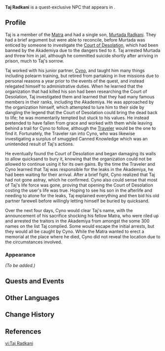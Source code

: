 {{Meta
<!-- Remove this template after adding the missing info -->
|missing_NPC_profile  = yes
<!--
|missing_NPC_idle     = yes
|missing_NPC_dialogue = yes
-->
}}
{{Character Infobox
|type             = Quest NPC
|image            = NPC Taj Radkani.png
|realname         = <!-- Optional, if different from in-game name -->
|deceased         = Died in [[All Returns to Silence]]
|region           = Sumeru
|location         = Sumeru
|affiliation      = Sumeru Akademiya
|title            = Matra
|ancestry         = <!-- Clan/family -->
|father           = 
|mother           = 
|spouse           = 
|sibling          = 
|child            = Murtada Radkani
|relative         = 
|voiceEN          = 
|voiceCN          = 
|voiceJP          = {{w|ja:高橋研二|Takahashi Kenji ({{ja|高橋研二}})}}<ref>Twitter: [https://twitter.com/george0116/status/1575813424407203842 JP VA Self Announcement]</ref>
|dialoguereward   = 
}}
'''Taj Radkani''' is a quest-exclusive NPC that appears in {{Quest|Sands of Solitude}}.
<!--
==Location==
{{subst:#tag:gallery|
NPC Location {{subst:PAGENAME}}.png{{subst:!}}{{subst:PAGENAME}}'s location
NPC Location {{subst:PAGENAME}} Context.png{{subst:!}}Additional context
|captionalign=center
}}
-->
==Profile==
<!--Detailed story/lore information goes here.-->
Taj is a member of the [[Matra]] and had a single son, [[Murtada Radkani]]. They had a brief argument but were able to reconcile, before Murtada was enticed by someone to investigate the [[Court of Desolation]], which had been banned by the Akademiya due to the dangers tied to it. Taj arrested Murtada and threw him in jail, although he committed suicide shortly after arriving in prison, much to Taj's sorrow.

Taj worked with his junior partner, [[Cyno]], and taught him many things including polearm training, but retired from partaking in live missions due to personal reasons a year prior to the events of the quest, and instead relegated himself to administrative duties. When he learned that the organization that had killed his son had been researching the Court of Desolation, Taj investigated them and learned that they had many famous members in their ranks, including the Akademiya. He was approached by the organization himself, which attempted to lure him to their side by dangling the legend that the Court of Desolation could bring the dead back to life; he was momentarily tempted but stuck to his values. He instead pretended to have fallen from grace and worked with them while leaving behind a trail for Cyno to follow, although the [[Traveler]] would be the one to find it. Fortunately, the Traveler ran into Cyno, who was likewise investigating a surplus of smuggled Canned Knowledge which was an unintended result of Taj's actions.

He eventually found the Court of Desolation and began damaging its walls to allow quicksand to bury it, knowing that the organization could not be allowed to continue using it for its own gains. By the time the Traveler and Cyno learned that Taj was responsible for the leaks in the Akademiya, he had been waiting for their arrival. After a brief fight, Cyno realized that Taj had not gone astray, which he confirmed. Cyno also could sense that most of Taj's life force was gone, proving that opening the Court of Desolation costing the user's life was true. Hoping to see his son in the afterlife and needing to atone for the leaks, Taj explained everything and then bid his old partner farewell before willingly letting himself be buried by quicksand.

Over the next four days, Cyno would clear Taj's name, with the announcement of his sacrifice shocking his fellow Matra, who were riled up and arrested the traitors in the Akademiya from amongst the some 300 names on the list Taj complied. Some would escape the initial arrests, but they would all be caught by Cyno. While the Matra wanted to erect a memorial at the place where he died, Cyno did not reveal the location due to the circumstances involved.

===Appearance===
''(To be added.)''

==Quests and Events==
{{Quests and Events}}

==Other Languages==
{{Other Languages|default_hidden = 1
|en      = Taj Radkani
|zhs     = 塔杰・拉德卡尼
|zhs_rm  = Tǎjié Lādékǎní
|zht     = 塔傑・拉德卡尼
|zht_rm  = Tǎjié Lādékǎní
|ja      = タージ・ラドカニ
|ko      = 타지<・: >라드카니
|es      = Taj Radkani
|fr      = Taj Radkani
|ru      = Тадж Радкани
|th      = Taj Radkani
|vi      = Taj Radkani
|de      = Taj Radkani
|id      = Taj Radkani
|pt      = Taj Radkani
|tr      = Taj Radkani
|it      = Taj Radkani
}}

==Change History==
{{Change History|3.1}}

==References==
{{Reflist}}

[[vi:Taj Radkani]]